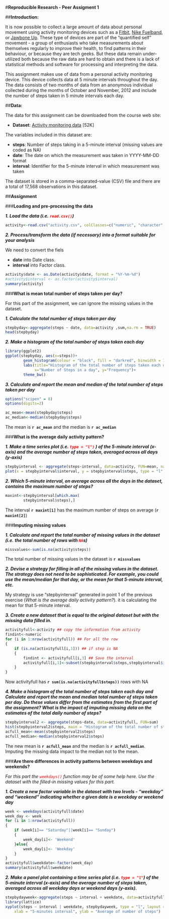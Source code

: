 
#**Reproducible Research - Peer Assigment 1**

##**Introduction:**

It is now possible to collect a large amount of data about personal movement using activity monitoring devices such as a [Fitbit](http://www.fitbit.com/), [Nike Fuelband](http://www.nike.com/us/en_us/c/nikeplus-fuelband), or [Jawbone Up](https://jawbone.com/up). These type of devices are part of the "quantified self" movement - a group of enthusiasts who take measurements about themselves regularly to improve their health, to find patterns in their behaviour, or because they are tech geeks. But these data remain under-utilized both because the raw data are hard to obtain and there is a lack of statistical methods and software for processing and interpreting the data.

This assignment makes use of data from a personal activity monitoring device. This device collects data at 5 minute intervals throughout the day. The data consists of two months of data from an anonymous individual collected during the months of October and November, 2012 and include the number of steps taken in 5 minute intervals each day.


##**Data:**

The data for this assignment can be downloaded from the course web site:

* **Dataset**: [Activity monitoring data](https://d396qusza40orc.cloudfront.net/repdata%2Fdata%2Factivity.zip) [52K]

The variables included in this dataset are:

*	**steps**: Number of steps taking in a 5-minute interval (missing values are coded as NA)
*	**date**: The date on which the measurement was taken in YYYY-MM-DD format
*	**interval**: Identifier for the 5-minute interval in which measurement was taken

The dataset is stored in a comma-separated-value (CSV) file and there are a total of 17,568 observations in this dataset.

##**Assignment**


###**Loading and pre-processing the data**

__*1.  Load the data (i.e. <span style="color:red">```read.csv()```</span>)*__

```{r}
activity<-read.csv("activity.csv", colClasses=c("numeric", "character", "numeric"))
```

__*2.  Process/transform the data (if necessary) into a format suitable for your analysis*__

We need to convert the fiels

- **date** into Date class. 
- **interval** into Factor class.

```{r}
activity$date <- as.Date(activity$date, format = "%Y-%m-%d")
#activity$interval <- as.factor(activity$interval)
summary(activity)
```

###**What is mean total number of steps taken per day?**

For this part of the assignment, we can ignore the missing values in the dataset.


__*1.  Calculate the total number of steps taken per day*__

```{r}
stepbyday<-aggregate(steps ~ date, data=activity ,sum,na.rm = TRUE)
head(stepbyday)
```

__*2. Make a histogram of the total number of steps taken each day*__

```{r}
library(ggplot2)
ggplot(stepbyday, aes(x=steps))+
        geom_histogram(colour = "black", fill = "darkred", binwidth = 1000)+
        labs(title="Histogram of the total number of steps taken each days",
             x="Number of Steps in a day", y="Frequency")+
        theme_bw() 

```

__*3.  Calculate and report the mean and median of the total number of steps taken per day*__

```{r,echo=FALSE}
options("scipen" = 8)
options(digits=2)
```

```{r}
ac_mean<-mean(stepbyday$steps)
ac_median<-median(stepbyday$steps)
```

The mean is **`r ac_mean`** and the median is **`r ac_median`**

###**What is the average daily activity pattern?**

__*1.  Make a time series plot (i.e. <span style="color:red">```type = "l")```</span> ) of the 5-minute interval (x-axis) and the average number of steps taken, averaged across all days (y-axis)*__

```{r}
stepbyinterval <- aggregate(steps~interval, data=activity, FUN=mean, na.rm=TRUE)
plot(x = stepbyinterval$interval, y = stepbyinterval$steps, type = "l", xlab = "5-minutes interval",ylab = "average number of steps")
```

__*2.  Which 5-minute interval, on average across all the days in the dataset, contains the maximum number of steps?*__

```{r}
maxint<-stepbyinterval[which.max(  
        stepbyinterval$steps),]
```
The interval **`r maxint[1]`** has the maximum number of steps on average (**`r maxint[2]`**)

###**Imputing missing values**

__*1.  Calculate and report the total number of missing values in the dataset (i.e. the total number of rows with <span style="color:red">```NA```</span>s)*__

```{r}
missvalues<-sum(is.na(activity$steps))
```

The total number of missing values in the dataset is **`r missvalues`**

__*2.  Devise a strategy for filling in all of the missing values in the dataset. The strategy does not need to be sophisticated. For example, you could use the mean/median for that day, or the mean for that 5-minute interval, etc.*__

My strategy is use "stepbyinterval" generated in point 1 of the previous exercise (*What is the average daily activity pattern?*). it is calculating the mean for that 5-minute interval.

__*3.  Create a new dataset that is equal to the original dataset but with the missing data filled in.*__

```{r}
activityfull<-activity ## copy the information from activity
findint<-numeric
for (i in 1:nrow(activityfull)) ## For all the row
{
    if (is.na(activityfull[i,1])) ## if step is NA
    {
        findint <- activityfull[i,3] ## Save the interval
        activityfull[i,1]<-subset(stepbyinterval$steps,stepbyinterval$interval == findint) ## add the mean using "stepbyinterval" function (created before) for this interval
    }
}
```

Now activityfull has **`r sum(is.na(activityfull$steps))`** rows with NA

__*4.  Make a histogram of the total number of steps taken each day and Calculate and report the mean and median total number of steps taken per day. Do these values differ from the estimates from the first part of the assignment? What is the impact of imputing missing data on the estimates of the total daily number of steps?*__

```{r}
stepbyinterval2 <- aggregate(steps~date, data=activityfull, FUN=sum)
hist(stepbyinterval2$steps, main = "Histogram of the total number of steps taken each day",xlab = "5-minutes interval")
acfull_mean<-mean(stepbyinterval2$steps)
acfull_median<-median(stepbyinterval2$steps)
```

The new mean is **`r acfull_mean`** and the median is **`r acfull_median`**. Imputing the missing data impact to the median not to the mean.

###**Are there differences in activity patterns between weekdays and weekends?**

*For this part the <span style="color:red">```weekdays()```</span> function may be of some help here. Use the dataset with the filled-in missing values for this part.*

__*1.  Create a new factor variable in the dataset with two levels - "weekday" and "weekend" indicating whether a given date is a weekday or weekend day*__

```{r}
week <- weekdays(activityfull$date)
week_day <- week
for (i in 1:nrow(activityfull))
{
    if (week[i]== "Saturday"||week[i]== "Sunday")
    {
        week_day[i]<- 'Weekend'
    }else{
        week_day[i]<- 'Weekday'
    }
}
activityfull$weekdate<-factor(week_day)
summary(activityfull$weekdate)
```

__*2.	Make a panel plot containing a time series plot (i.e. <span style="color:red">```type = "l"```</span>) of the 5-minute interval (x-axis) and the average number of steps taken, averaged across all weekday days or weekend days (y-axis). *__

```{r}
stepbydayweek<-aggregate(steps ~ interval + weekdate, data=activityfull ,mean)
library(lattice)
xyplot(steps ~ interval | weekdate, stepbydayweek, type = "l", layout = c(1, 2), 
    xlab = "5-minutes interval", ylab = "Average of number of steps")
```

